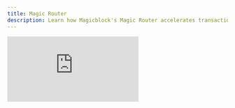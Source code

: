 ```yaml
---
title: Magic Router
description: Learn how Magicblock's Magic Router accelerates transactions by routing them to the right execution environment.
---
```



<div
  style={{
    position: 'relative',
    paddingBottom: '56.25%',
    height: 0,
    overflow: 'hidden',
  }}
>
  <iframe
    src='https://www.youtube.com/embed/Wc2XMAKtEug?si=bjitIDG7w5fY5zmK&list=PLWR_ZQiGMS8mIe1kPZe8OfHIbhvZqaM8V'
    title='Why Build with MagicBlock? Solve Scaling & UX Pain Points with Ephemeral Rollups'
    style={{
      position: 'absolute',
      top: 0,
      left: 0,
      width: '100%',
      height: '100%',
    }}
    frameBorder='0'
    allow='accelerometer; autoplay; clipboard-write; encrypted-media; gyroscope; picture-in-picture; web-share'
    allowFullScreen
    referrerPolicy='strict-origin-when-cross-origin'
  />
</div>

**Magicblock's Magic Router** is an dynamic transaction routing engine that accelerates transactions by intelligently deciding where they should be executed — either on **Ephemeral Rollups** or **Solana** — based on transaction metadata.

This eliminates the need for manual routing logic from the developer, providing significant benefits in transaction speed and development experience.

- ✅ **Simple Integration with Single Endpoint**: Just connect to a single RPC endpoint.
- ✅ **Seamless Wallet Experience**: Connect, sign, and submit — no need to know what’s happening behind the scenes.
- ✅ **Faster Confirmations**: Magic Router routes to the fastest available endpoint.

---

## Examples

```ts
import { sendAndConfirmTransaction } from '@solana/web3.js';
import { ConnectionMagicRouter } from '@magicblock-labs/ephemeral-rollups-sdk';

const connection = new ConnectionMagicRouter(
  'https://devnet-router.magicblock.app/',
  { wsEndpoint: 'wss://devnet-router.magicblock.app/' }
);
let tx = new Transaction();
tx.add(ix);
const txHash = await sendAndConfirmTransaction(connection, tx, [payer], {
  skipPreflight: true,
  commitment: 'confirmed',
});
```

<CardGroup cols={2}>
  <Card
    title='Anchor'
    icon='anchor'
    href='https://github.com/magicblock-labs/magicblock-engine-examples/tree/main/anchor-counter'
    iconType='duotone'
  >
    Integrate with an Anchor program
  </Card>
  <Card
    title='Native Rust'
    icon='rust'
    href='https://github.com/magicblock-labs/magicblock-engine-examples/tree/main/rust-counter'
    iconType='duotone'
  >
    Integrate with a Native Rust program
  </Card>
  <Card
    title='API'
    icon='server'
    href='/api-reference/er-api/getRoutes'
    iconType='duotone'
  >
    Experiment with Magic Router API
  </Card>
</CardGroup>

---

## Dynamic Transaction Routing

<img height='200' src='/images/magic-router.png' />
<Endpoints />

The Magic Router analyzes each transaction’s metadata (e.g. writable accounts, owner, and signer) and automatically routes it to the closest dedicated endpoint:

<img height='200' src='/images/magic-router-scenarios.png' />
1. **Client - Transaction Submission** The dApp or user sends a transaction to the
Magic Router RPC endpoint.

2. **RPC - Metadata Inspection**
   The Magic Router inspects the transaction metadata and checks the owner of writable accounts.

3. **Validator - Smart Routing and Execution**
   Based on the metadata, the router determines whether to send it to:

   - **Ephemeral Rollup** for fast, low-latency, zero-cost execution
   - **Solana** for persistent, high-throughput execution
